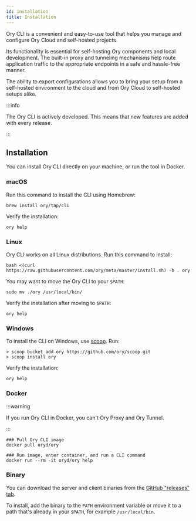 ```yaml
---
id: installation
title: Installation
---
```


Ory CLI is a convenient and easy-to-use tool that helps you manage and configure
Ory Cloud and self-hosted projects.

Its functionality is essential for self-hosting Ory components and local
development. The built-in proxy and tunneling mechanisms help route application
traffic to the appropriate endpoints in a safe and hassle-free manner.

The ability to export configurations allows you to bring your setup from a
self-hosted environment to the cloud and from Ory Cloud to self-hosted setups
alike.

:::info

The Ory CLI is actively developed. This means that new features are added with
every release.

:::

## Installation

You can install Ory CLI directly on your machine, or run the tool in Docker.

### macOS

Run this command to install the CLI using Homebrew:

```shell
brew install ory/tap/cli
```

Verify the installation:

```shell
ory help
```

### Linux

Ory CLI works on all Linux distributions. Run this command to install:

```shell
bash <(curl https://raw.githubusercontent.com/ory/meta/master/install.sh) -b . ory
```

You may want to move the Ory CLI to your `$PATH`:

```shell
sudo mv ./ory /usr/local/bin/
```

Verify the installation after moving to `$PATH`:

```shell
ory help
```

### Windows

To install the CLI on Windows, use [scoop](https://scoop.sh). Run:

```shell
> scoop bucket add ory https://github.com/ory/scoop.git
> scoop install ory
```

Verify the installation:

```shell
ory help
```

### Docker

:::warning

If you run Ory CLI in Docker, you can't Ory Proxy and Ory Tunnel.

:::

```shell
### Pull Ory CLI image
docker pull oryd/ory

### Run image, enter container, and run a CLI command
docker run --rm -it oryd/ory help
```

### Binary

You can download the server and client binaries from the
[GitHub "releases" tab](https://github.com/ory/cli/releases).

To install, add the binary to the `PATH` environment variable or move it to a
path that's already in your `$PATH`, for example `/usr/local/bin`.
